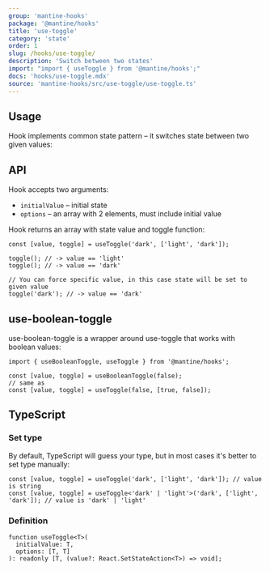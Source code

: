 ```yaml
---
group: 'mantine-hooks'
package: '@mantine/hooks'
title: 'use-toggle'
category: 'state'
order: 1
slug: /hooks/use-toggle/
description: 'Switch between two states'
import: "import { useToggle } from '@mantine/hooks';"
docs: 'hooks/use-toggle.mdx'
source: 'mantine-hooks/src/use-toggle/use-toggle.ts'
---
```



## Usage

Hook implements common state pattern – it switches state between two given values:

<Demo data={HooksDemos.useToggleHook} />

## API

Hook accepts two arguments:

- `initialValue` – initial state
- `options` – an array with 2 elements, must include initial value

Hook returns an array with state value and toggle function:

```tsx
const [value, toggle] = useToggle('dark', ['light', 'dark']);

toggle(); // -> value == 'light'
toggle(); // -> value == 'dark'

// You can force specific value, in this case state will be set to given value
toggle('dark'); // -> value == 'dark'
```

## use-boolean-toggle

use-boolean-toggle is a wrapper around use-toggle that works with boolean values:

```tsx
import { useBooleanToggle, useToggle } from '@mantine/hooks';

const [value, toggle] = useBooleanToggle(false);
// same as
const [value, toggle] = useToggle(false, [true, false]);
```

## TypeScript

### Set type

By default, TypeScript will guess your type, but in most cases it's better to set type manually:

```tsx
const [value, toggle] = useToggle('dark', ['light', 'dark']); // value is string
const [value, toggle] = useToggle<'dark' | 'light'>('dark', ['light', 'dark']); // value is 'dark' | 'light'
```

### Definition

```tsx
function useToggle<T>(
  initialValue: T,
  options: [T, T]
): readonly [T, (value?: React.SetStateAction<T>) => void];
```
